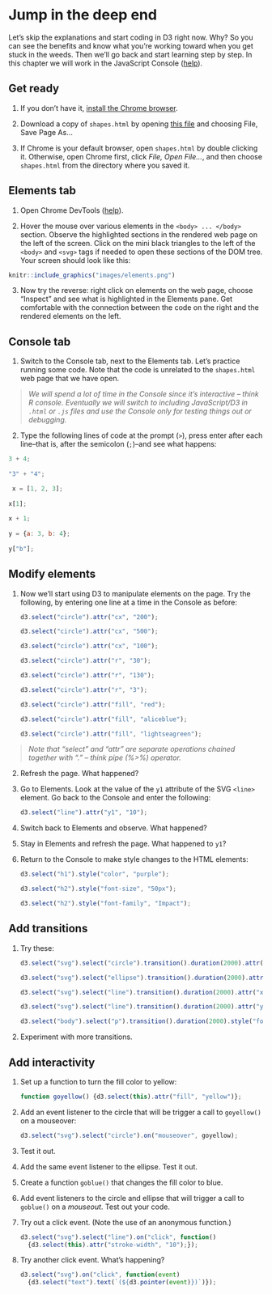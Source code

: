 # Jump in the deep end <i class="fas fa-swimmer"></i> {#jump} 


Let's skip the explanations and start coding in D3 right now. Why? So you can see the benefits and know what you're working toward when you get stuck in the weeds.  Then we'll go back and start learning step by step. In this chapter we will work in the JavaScript Console ([help](index.html#javascript-console)).


## Get ready <i class="fas fa-forward"></i>

1. If you don't have it, [install the Chrome browser](https://www.google.com/chrome/){target="_blank"}.

2. Download a copy of `shapes.html` by opening [this file](https://raw.githubusercontent.com/jtr13/d3book/master/code/shapes.html){target="_blank"} and choosing File, Save Page As...

3. If Chrome is your default browser, open `shapes.html` by double clicking it. Otherwise, open Chrome first, click *File, Open File...*, and then choose `shapes.html` from the directory where you saved it.

## Elements tab <i class="far fa-folder"></i>

1. Open Chrome DevTools ([help](index.html#javascript-console)).

2. Hover the mouse over various elements in the `<body> ... </body>` section.  Observe the highlighted sections in the rendered web page on the left of the screen. Click on the mini black triangles to the left of the `<body>` and `<svg>` tags if needed to open these sections of the DOM tree. Your screen should look like this:

```r
knitr::include_graphics("images/elements.png")
```

3. Now try the reverse: right click on elements on the web page, choose "Inspect" and see what is highlighted in the Elements pane. Get comfortable with the connection between the code on the right and the rendered elements on the left.

## Console tab <i class="far fa-folder"></i>

1. Switch to the Console tab, next to the Elements tab. Let's practice running some code. Note that the code is unrelated to the `shapes.html` web page that we have open. 
    
> <i class="far fa-lightbulb"></i> *We will spend a lot of time in the Console since it's interactive -- think R console. Eventually we will switch to including JavaScript/D3 in `.html` or `.js` files and use the Console only for testing things out or debugging.* 


2. Type the following lines of code at the prompt (`>`), press enter after each line--that is, after the semicolon (`;`)--and see what happens:

``` javascript
3 + 4;
    
"3" + "4";

 x = [1, 2, 3];
    
x[1];
    
x + 1;
    
y = {a: 3, b: 4};
    
y["b"];
```

## Modify elements <i class="fas fa-exchange-alt"></i>

1.  Now we'll start using D3 to manipulate elements on the page. Try the following, by entering one line at a time in the Console as before:

    ``` javascript
    d3.select("circle").attr("cx", "200");

    d3.select("circle").attr("cx", "500");

    d3.select("circle").attr("cx", "100");

    d3.select("circle").attr("r", "30");

    d3.select("circle").attr("r", "130");

    d3.select("circle").attr("r", "3");

    d3.select("circle").attr("fill", "red");

    d3.select("circle").attr("fill", "aliceblue");

    d3.select("circle").attr("fill", "lightseagreen");
    ```
    
    
> <i class="far fa-lightbulb"></i> *Note that "select" and "attr" are separate operations chained together with "." -- think pipe (%>%) operator.*

    

2.  Refresh the page. What happened?

3.  Go to Elements. Look at the value of the `y1` attribute of the SVG `<line>` element. Go back to the Console and enter the following:

    ``` javascript
    d3.select("line").attr("y1", "10");
    ```

4.  Switch back to Elements and observe. What happened?

5.  Stay in Elements and refresh the page. What happened to `y1`?

6. Return to the Console to make style changes to the HTML elements:

    ``` javascript
    d3.select("h1").style("color", "purple");

    d3.select("h2").style("font-size", "50px");

    d3.select("h2").style("font-family", "Impact");
    ```

## Add transitions <i class="far fa-paper-plane"></i>

1.  Try these:

    ``` javascript
    d3.select("svg").select("circle").transition().duration(2000).attr("cx", "400");

    d3.select("svg").select("ellipse").transition().duration(2000).attr("transform", "translate (400, 400)");

    d3.select("svg").select("line").transition().duration(2000).attr("x1", "400");

    d3.select("svg").select("line").transition().duration(2000).attr("y1", "250");

    d3.select("body").select("p").transition().duration(2000).style("font-size", "72px");
    ```

2.  Experiment with more transitions.

## Add interactivity <i class="fas fa-mouse-pointer"></i> 


1.  Set up a function to turn the fill color to yellow:

    ``` javascript
    function goyellow() {d3.select(this).attr("fill", "yellow")};
    ```

2.  Add an event listener to the circle that will be trigger a call to `goyellow()` on a mouseover:

    ``` javascript
    d3.select("svg").select("circle").on("mouseover", goyellow);
    ```

3.  Test it out.

4.  Add the same event listener to the ellipse. Test it out.

5.  Create a function `goblue()` that changes the fill color to blue.

6.  Add event listeners to the circle and ellipse that will trigger a call to `goblue()` on a *mouseout*. Test out your code.

7.  Try out a click event. (Note the use of an anonymous function.)

    ``` javascript
    d3.select("svg").select("line").on("click", function()
      {d3.select(this).attr("stroke-width", "10");});
    ```

8.  Try another click event. What's happening?

    ``` javascript
    d3.select("svg").on("click", function(event)
      {d3.select("text").text(`(${d3.pointer(event)})`)});
    ```
